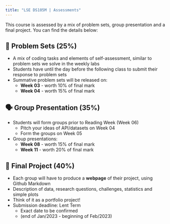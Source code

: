---
title: "LSE DS105M | Assessments"
---

This course is assessed by a mix of problem sets, group presentation and a final project. You can find the details below:

## 📝 Problem Sets (25%)

-   A mix of coding tasks and elements of self-assessment, similar to problem sets we solve in the weekly labs
-   Students have until the day before the following class to submit their response to problem sets
-   Summative problem sets will be released on: 
    - **Week 03** - worth 10% of final mark
    - **Week 04** - worth 15% of final mark

## 🗣️ Group Presentation (35%)

-  Students will form groups prior to Reading Week (Week 06)
    - Pitch your ideas of API/datasets on Week 04
    - Form the groups on Week 05
-   Group presentations: 
    - **Week 08** - worth 15% of final mark
    - **Week 11** - worth 20% of final mark

## 🎇 Final Project (40%)

- Each group will have to produce a **webpage** of their project, using Github Markdown
- Description of data, research questions, challenges, statistics and simple plots
- Think of it as a portfolio project!
- Submission deadline: Lent Term
    - Exact date to be confirmed
    - (end of Jan/2023 - beginning of Feb/2023)